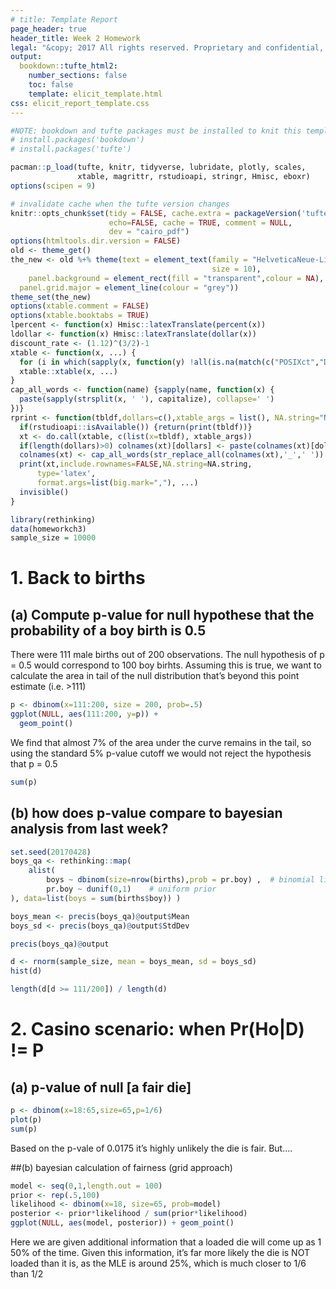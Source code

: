 ```yaml
---
# title: Template Report
page_header: true
header_title: Week 2 Homework
legal: "&copy; 2017 All rights reserved. Proprietary and confidential, Elicit LLC."
output:
  bookdown::tufte_html2:
    number_sections: false
    toc: false
    template: elicit_template.html
css: elicit_report_template.css
---
```


```r
#NOTE: bookdown and tufte packages must be installed to knit this template
# install.packages('bookdown')
# install.packages('tufte')

pacman::p_load(tufte, knitr, tidyverse, lubridate, plotly, scales, 
               xtable, magrittr, rstudioapi, stringr, Hmisc, eboxr) 
options(scipen = 9)

# invalidate cache when the tufte version changes
knitr::opts_chunk$set(tidy = FALSE, cache.extra = packageVersion('tufte'), 
                      echo=FALSE, cache = TRUE, comment = NULL,
                      dev = "cairo_pdf")
options(htmltools.dir.version = FALSE)
old <- theme_get()
the_new <- old %+% theme(text = element_text(family = "HelveticaNeue-Light",
                                             size = 10),
    panel.background = element_rect(fill = "transparent",colour = NA),
  panel.grid.major = element_line(colour = "grey"))
theme_set(the_new)
options(xtable.comment = FALSE)
options(xtable.booktabs = TRUE)
lpercent <- function(x) Hmisc::latexTranslate(percent(x))
ldollar <- function(x) Hmisc::latexTranslate(dollar(x))
discount_rate <- (1.12)^(3/2)-1
xtable <- function(x, ...) {
  for (i in which(sapply(x, function(y) !all(is.na(match(c("POSIXct","Date"),class(y))))))) x[[i]] <- as.character(x[[i]])
  xtable::xtable(x, ...)
}
cap_all_words <- function(name) {sapply(name, function(x) {
  paste(sapply(strsplit(x, ' '), capitalize), collapse=' ')
})}
rprint <- function(tbldf,dollars=c(),xtable_args = list(), NA.string="NA", ...) {
  if(rstudioapi::isAvailable()) {return(print(tbldf))}
  xt <- do.call(xtable, c(list(x=tbldf), xtable_args))
  if(length(dollars)>0) colnames(xt)[dollars] <- paste(colnames(xt)[dollars],"($)")
  colnames(xt) <- cap_all_words(str_replace_all(colnames(xt),'_',' '))
  print(xt,include.rownames=FALSE,NA.string=NA.string,
      type='latex',
      format.args=list(big.mark=","), ...)
  invisible()
}
```

```r
library(rethinking)
data(homeworkch3)
sample_size = 10000
```

# 1. Back to births
## (a) Compute p-value for null hypothese that the probability of a boy birth is 0.5

There were 111 male births out of 200 observations. The null hypothesis of p = 0.5 would correspond to 100 boy birhts. Assuming this is true, we  want to calculate the area in tail of the null distribution that's beyond this point estimate (i.e. >111)
```r
p <- dbinom(x=111:200, size = 200, prob=.5)
ggplot(NULL, aes(111:200, y=p)) + 
  geom_point()
```
We find that almost 7% of the area under the curve remains in the tail, so using the standard 5% p-value cutoff we would not reject the hypothesis that p = 0.5 
```r
sum(p)
```

## (b) how does p-value compare to bayesian analysis from last week?
```r
set.seed(20170428)
boys_qa <- rethinking::map(
    alist(
        boys ~ dbinom(size=nrow(births),prob = pr.boy) ,  # binomial likelihood
        pr.boy ~ dunif(0,1)    # uniform prior
), data=list(boys = sum(births$boy)) )

boys_mean <- precis(boys_qa)@output$Mean
boys_sd <- precis(boys_qa)@output$StdDev

precis(boys_qa)@output

d <- rnorm(sample_size, mean = boys_mean, sd = boys_sd)
hist(d)

length(d[d >= 111/200]) / length(d)
```

# 2. Casino scenario: when Pr(Ho|D) != P
## (a) p-value of null [a fair die]
```r
p <- dbinom(x=18:65,size=65,p=1/6)
plot(p)
sum(p)

```
Based on the p-vale of 0.0175 it's highly unlikely the die is fair. But....

##(b) bayesian calculation of fairness (grid approach)
```r
model <- seq(0,1,length.out = 100)
prior <- rep(.5,100)
likelihood <- dbinom(x=18, size=65, prob=model)
posterior <- prior*likelihood / sum(prior*likelihood)
ggplot(NULL, aes(model, posterior)) + geom_point()
```
Here we are given additional information that a loaded die will come up as 1 50% of the time. Given this information, it's far more likely the die is NOT loaded than it is, as the MLE is around 25%, which is much closer to 1/6 than 1/2



<!-- Bottom gutter to keep content above footer  --> 
<div id="bottom-gutter" style="height: 60px;"></div>
